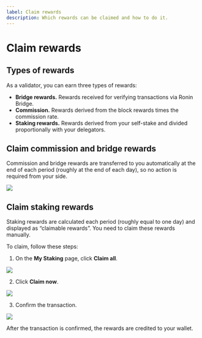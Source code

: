 ```yaml
---
label: Claim rewards
description: Which rewards can be claimed and how to do it.
---
```



# Claim rewards

## Types of rewards

As a validator, you can earn three types of rewards:
* **Bridge rewards.** Rewards received for verifying transactions via Ronin Bridge. 
* **Commission.** Rewards derived from the block rewards times the commission rate.
* **Staking rewards.** Rewards derived from your self-stake and divided proportionally with your delegators.

## Claim commission and bridge rewards
Commission and bridge rewards are transferred to you automatically at the end of each period (roughly at the end of each day), so no action is required from your side.

<img src={automaticRewards} width={1280} />

## Claim staking rewards
Staking rewards are calculated each period (roughly equal to one day) and displayed as “claimable rewards”. You need to claim these rewards manually.

To claim, follow these steps:
1. On the **My Staking** page, click **Claim all**.

<img src={claimStepOne} width={480} />

2. Click **Claim now**.

<img src={claimStepTwo} width={416} />

3. Confirm the transaction.

<img src={confirmTransaction} width={375} />

After the transaction is confirmed, the rewards are credited to your wallet.